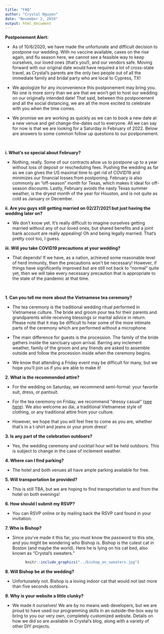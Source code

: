 ```yaml
---
title: "FAQ"
author: "Crystal Nguyen"
date: "November 2, 2019"
output: html_document
---
```


<div align="left">
   
**Postponement Alert:**

<div class="nobullet">
* As of 10/6/2020, we have made the unfortunate and difficult decision to postpone our wedding. With no vaccine available, cases on the rise again, and flu season here, we cannot see a feasible way to keep ourselves, our loved ones (that's you!), and our vendors safe. Moving forward with our original date would have required a lot of cross-state travel, as Crystal's parents are the only two people out of all the immediate family and bridal party who are local to Cypress, TX! 

* We apologize for any inconvenience this postponement may bring you. No one is more sorry than we are that we won't get to host our wedding on our originally intended date! That said, between this postponement and all the social distancing, we are all the more excited to celebrate with you when the time comes.

* We promise we are working as quickly as we can to book a new date at a new venue and get change-the-dates out to everyone. All we can say for now is that we are looking for a Saturday in February of 2022. Below are answers to some common follow up questions to our postponement.
</div>

<br>

**i. What's so special about February? **

<div class="nobullet">
* Nothing, really. Some of our contracts allow us to postpone up to a year without loss of deposit or rescheduling fees. Pushing the wedding as far as we can gives the US maximal time to get rid of COVID19 and minimizes our financial losses from postponing. February is also commonly an "off-season" month for Texas, which makes it ideal for off-season discounts. Lastly, February avoids the nasty Texas summer weather, is the dryest month of the year for Houston, and is not quite as cold as January or December.
</div>


**ii. Are you guys still getting married on 02/27/2021 but just having the wedding later on? **
<div class="nobullet">
* We don't know yet. It's really difficult to imagine ourselves getting married without any of our loved ones, but shared benefits and a joint bank account are really appealing! Oh and being legally married. That's pretty cool too, I guess.
</div>

**iii. Will you take COVID19 precautions at your wedding? **
<div class="nobullet">
* That depends! If we have, as a nation, achieved some reasonable level of herd immunity, then the precautions won't be necessary! However, if things have significantly improved but are still not back to "normal" quite yet, then we will take every necessary precaution that is appropriate to the state of the pandemic at that time.
</div>
<br>

**1. Can you tell me more about the Vietnamese tea ceremony?**

<div class="nobullet">
* The tea ceremony is the traditional wedding ritual performed in Vietnamese culture. The bride and groom pour tea for their parents and grandparents while receiving blessings or marital advice in return. Please note that it may be difficult to hear some of the more intimate parts of the ceremony which are performed without a microphone.

* The main difference for guests is the procession. The family of the bride gathers inside the sanctuary upon arrival. Barring any inclement weather, family of the groom and any friends are asked to assemble outside and follow the procession inside when the ceremony begins. 

* We know that attending a Friday event may be difficult for many, but we hope you'll join us if you are able to make it!
</div>  

<!-- **1. What is a Vietnamese tea ceremony?** -->

<!-- <div class="nobullet"> -->
<!-- * The tea ceremony is the traditional wedding ritual performed in Vietnamese culture. The bride and groom pour tea for their parents and grandparents while receiving blessings or marital advice in return. Note that portions of the ceremony are meant to be quite intimate, and guests are usually unable to hear parts of what is spoken by the parents and grandparents.  -->
<!-- </div>   -->

<!-- **2. What should we do when we arrive at the tea ceremony?** -->

<!-- <div class="nobullet"> -->
<!-- * The family of the bride may gather inside the sanctuary upon arrival. Barring any inclement weather, family of the groom and any friends are asked to assemble outside and follow the procession inside when the ceremony begins. -->
<!-- </div> -->

<!-- **3. Where do we sit for the tea ceremony?** -->
<!-- <div class="nobullet"> -->
<!-- * The front row is reserved for immediate family members taking part in the ceremony. Otherwise, guests may take their seats wherever they like. -->
<!-- </div> -->

**2. What is the recommended attire?**

<div class="nobullet">
* For the wedding on Saturday, we recommend semi-formal: your favorite suit, dress, or pantsuit.

* For the tea ceremony on Friday, we recommend "dressy casual" ([see here](https://www.lifesavvy.com/2435/dress-code-guide-what-does-dressy-casual-mean/){target="_blank"}). We also welcome ao dai, a traditional Vietnamese style of clothing, or any  traditional attire from your culture.

* However, we hope that you will feel free to come as you are, whether that's in a t-shirt and jeans or your prom dress!
</div>

**3. Is any part of the celebration outdoors?**

<div class="nobullet">
* Yes, the wedding ceremony and cocktail hour will be held outdoors. This is subject to change in the case of inclement weather.
</div>

**4. Where can I find parking?**

<div class="nobullet">
* The hotel and both venues all have ample parking available for free.
</div>

**5. Will transportation be provided?**

<div class="nobullet">
* This is still TBA, but we are hoping to find transportation to and from the hotel on both evenings!
</div>


<!-- We are doing our best to accommodate as many +1s as we can, but please forgive us if we just don't have the space! Keep a look out for your forthcoming invitation to see if "and guest" is listed on the envelope. -->
<!-- **9. Can I bring a guest or my kids?** -->
<!-- <div class="nobullet"> -->
<!-- * If their name is on the inner envelope of the invitation, they are most certainly welcome! -->
<!-- </div> -->

**6. How should I submit my RSVP?**

<div class="nobullet">
* You can RSVP online or by mailing back the RSVP card found in your invitation.
</div>

**7. Who is Bishop?**

<div class="nobullet">
* Since you've made it this far, you must know the password to this site, and you might be wondering who Bishop is. Bishop is the cutest cat in Boston (and maybe the world). Here he is lying on his cat bed, also known as "Crystal's sweaters."
</div>

<center>
```r
knitr::include_graphics("../bishop_on_sweaters.jpg")
```

</div>

<div align="left">

**8. Will Bishop be at the wedding?**

<div class="nobullet">
* Unfortunately not. Bishop is a loving indoor cat that would not last more than five seconds outdoors.
</div>

**9. Why is your website a little clunky?**

<div class="nobullet">
* We made it ourselves! We are by no means web developers, but we are proud to have used our programming skills in an outside-the-box way to bring to you our very own, completely customized website. Details on how we did so are available in Crystal's blog, along with a variety of other DIY projects. 
</div>
</div>

<br>

<br>

<br>

<br>

<br>
